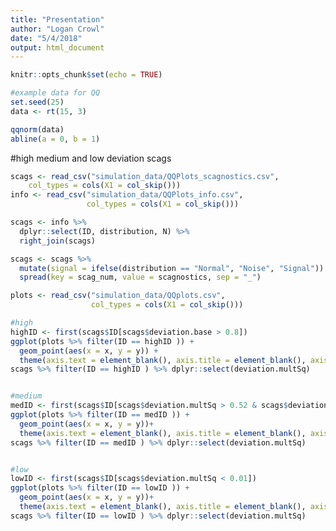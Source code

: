 ```yaml
---
title: "Presentation"
author: "Logan Crowl"
date: "5/4/2018"
output: html_document
---
```


```r
knitr::opts_chunk$set(echo = TRUE)
```

```r
#example data for QQ
set.seed(25)
data <- rt(15, 3)

qqnorm(data)
abline(a = 0, b = 1)
```

#high medium and low deviation scags
```r
scags <- read_csv("simulation_data/QQPlots_scagnostics.csv", 
    col_types = cols(X1 = col_skip()))
info <- read_csv("simulation_data/QQPlots_info.csv",
                 col_types = cols(X1 = col_skip()))

scags <- info %>%
  dplyr::select(ID, distribution, N) %>%
  right_join(scags)

scags <- scags %>%
  mutate(signal = ifelse(distribution == "Normal", "Noise", "Signal")) %>%
  spread(key = scag_num, value = scagnostics, sep = "_")

plots <- read_csv("simulation_data/QQplots.csv", 
                  col_types = cols(X1 = col_skip()))

#high
highID <- first(scags$ID[scags$deviation.base > 0.8])
ggplot(plots %>% filter(ID == highID )) + 
  geom_point(aes(x = x, y = y)) + 
  theme(axis.text = element_blank(), axis.title = element_blank(), axis.ticks = element_blank())
scags %>% filter(ID == highID ) %>% dplyr::select(deviation.multSq)


#medium
medID <- first(scags$ID[scags$deviation.multSq > 0.52 & scags$deviation.multSq < 0.53])
ggplot(plots %>% filter(ID == medID )) + 
  geom_point(aes(x = x, y = y))+ 
  theme(axis.text = element_blank(), axis.title = element_blank(), axis.ticks = element_blank())
scags %>% filter(ID == medID ) %>% dplyr::select(deviation.multSq)


#low
lowID <- first(scags$ID[scags$deviation.multSq < 0.01])
ggplot(plots %>% filter(ID == lowID )) + 
  geom_point(aes(x = x, y = y))+ 
  theme(axis.text = element_blank(), axis.title = element_blank(), axis.ticks = element_blank())
scags %>% filter(ID == lowID ) %>% dplyr::select(deviation.multSq)


```